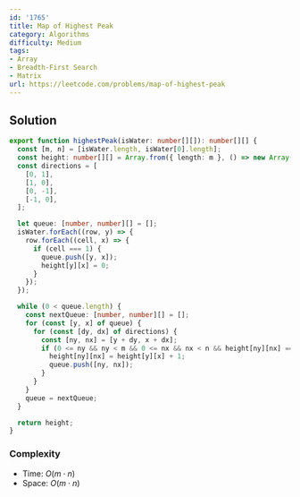 ```yaml
---
id: '1765'
title: Map of Highest Peak
category: Algorithms
difficulty: Medium
tags:
- Array
- Breadth-First Search
- Matrix
url: https://leetcode.com/problems/map-of-highest-peak
---
```


## Solution

```typescript filename="solution.ts" copy
export function highestPeak(isWater: number[][]): number[][] {
  const [m, n] = [isWater.length, isWater[0].length];
  const height: number[][] = Array.from({ length: m }, () => new Array(n).fill(-1));
  const directions = [
    [0, 1],
    [1, 0],
    [0, -1],
    [-1, 0],
  ];

  let queue: [number, number][] = [];
  isWater.forEach((row, y) => {
    row.forEach((cell, x) => {
      if (cell === 1) {
        queue.push([y, x]);
        height[y][x] = 0;
      }
    });
  });

  while (0 < queue.length) {
    const nextQueue: [number, number][] = [];
    for (const [y, x] of queue) {
      for (const [dy, dx] of directions) {
        const [ny, nx] = [y + dy, x + dx];
        if (0 <= ny && ny < m && 0 <= nx && nx < n && height[ny][nx] === -1) {
          height[ny][nx] = height[y][x] + 1;
          queue.push([ny, nx]);
        }
      }
    }
    queue = nextQueue;
  }

  return height;
}
```

### Complexity

- Time: $O(m \cdot n)$
- Space: $O(m \cdot n)$

